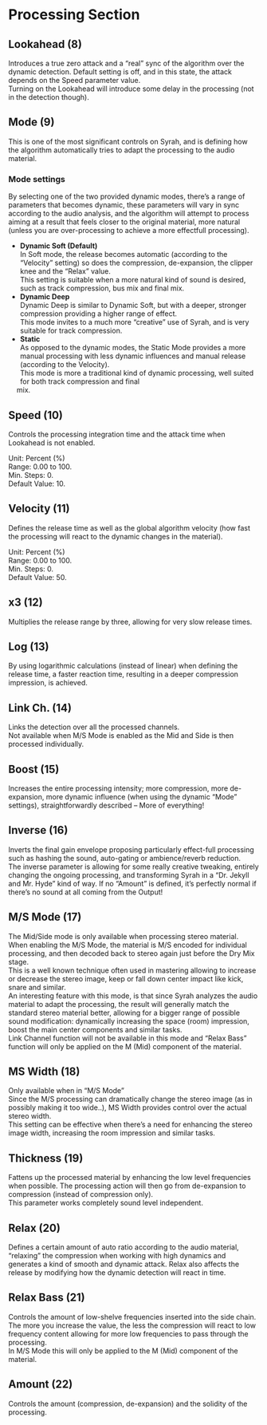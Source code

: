 # Processing Section

## Lookahead (8)
Introduces a true zero attack and a "real" sync of the algorithm over the dynamic detection. Default setting is off, and
in this state, the attack depends on the Speed parameter value.  
Turning on the Lookahead will introduce some delay in the processing (not in the detection though).

## Mode (9)
This is one of the most significant controls on Syrah, and is defining how the algorithm automatically tries to adapt
the processing to the audio material.

### Mode settings
By selecting one of the two provided dynamic modes, there’s a range of parameters that becomes dynamic, these
parameters will vary in sync according to the audio analysis, and the algorithm will attempt to process aiming at a
result that feels closer to the original material, more natural (unless you are over-processing to achieve a more 
effectfull processing).

- **Dynamic Soft (Default)**  
    In Soft mode, the release becomes automatic (according to the "Velocity" setting) so does the compression, 
    de-expansion, the clipper knee and the "Relax" value.  
    This setting is suitable when a more natural kind of sound is desired, such as track compression, bus mix
    and final mix.
- **Dynamic Deep**  
    Dynamic Deep is similar to Dynamic Soft, but with a deeper, stronger compression providing a higher range
    of effect.  
    This mode invites to a much more "creative" use of Syrah, and is very suitable for track compression.
- **Static**  
    As opposed to the dynamic modes, the Static Mode provides a more manual processing with less dynamic
    influences and manual release (according to the Velocity).  
    This mode is more a traditional kind of dynamic processing, well suited for both track compression and final
    mix.

## Speed (10)
Controls the processing integration time and the attack time when Lookahead is not enabled.

Unit: Percent (%)  
Range: 0.00 to 100.  
Min. Steps: 0.  
Default Value: 10.

## Velocity (11)
Defines the release time as well as the global algorithm velocity (how fast the processing will react to the dynamic
changes in the material).

Unit: Percent (%)  
Range: 0.00 to 100.  
Min. Steps: 0.  
Default Value: 50.  

## x3 (12)
Multiplies the release range by three, allowing for very slow release times.

## Log (13)
By using logarithmic calculations (instead of linear) when defining the release time, a faster reaction time, resulting
in a deeper compression impression, is achieved.

## Link Ch. (14)
Links the detection over all the processed channels.  
Not available when M/S Mode is enabled as the Mid and Side is then processed individually.

## Boost (15)
Increases the entire processing intensity; more compression, more de-expansion, more dynamic influence (when using 
the dynamic "Mode" settings), straightforwardly described – More of everything!

## Inverse (16)
Inverts the final gain envelope proposing particularly effect-full processing such as hashing the sound, auto-gating or
ambience/reverb reduction.  
The inverse parameter is allowing for some really creative tweaking, entirely changing the ongoing processing, and
transforming Syrah in a "Dr. Jekyll and Mr. Hyde" kind of way. If no "Amount" is defined, it’s perfectly normal if there’s
no sound at all coming from the Output!

## M/S Mode (17)
The Mid/Side mode is only available when processing stereo material.  
When enabling the M/S Mode, the material is M/S encoded for individual processing, and then decoded back to stereo 
again just before the Dry Mix stage.  
This is a well known technique often used in mastering allowing to increase or decrease the stereo image, keep or fall
down center impact like kick, snare and similar.  
An interesting feature with this mode, is that since Syrah analyzes the audio material to adapt the processing, the
result will generally match the standard stereo material better, allowing for a bigger range of possible sound 
modification: dynamically increasing the space (room) impression, boost the main center components and similar tasks.  
Link Channel function will not be available in this mode and "Relax Bass" function will only be applied on the M (Mid)
component of the material.

## MS Width (18)
Only available when in "M/S Mode"  
Since the M/S processing can dramatically change the stereo image (as in possibly making it too wide..), MS Width
provides control over the actual stereo width.  
This setting can be effective when there’s a need for enhancing the stereo image width, increasing the room impression and similar tasks.

## Thickness (19)
Fattens up the processed material by enhancing the low level frequencies when possible. The processing action will
then go from de-expansion to compression (instead of compression only).  
This parameter works completely sound level independent.

## Relax (20)
Defines a certain amount of auto ratio according to the audio material, "relaxing" the compression when working with
high dynamics and generates a kind of smooth and dynamic attack. Relax also affects the release by modifying how
the dynamic detection will react in time.

## Relax Bass (21)
Controls the amount of low-shelve frequencies inserted into the side chain. The more you increase the value, the less
the compression will react to low frequency content allowing for more low frequencies to pass through the processing.  
In M/S Mode this will only be applied to the M (Mid) component of the material.

## Amount (22)
Controls the amount (compression, de-expansion) and the solidity of the processing.
